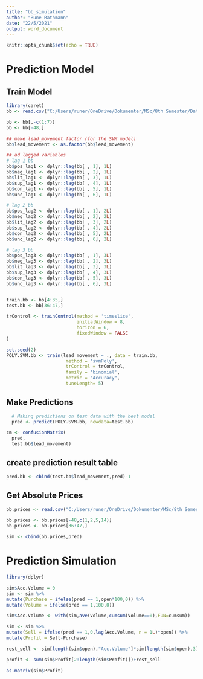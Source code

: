 ---
title: "bb_simulation"
author: "Rune Rathmann"
date: "22/5/2021"
output: word_document
---

```{r setup, include=FALSE}
knitr::opts_chunk$set(echo = TRUE)
```



# Prediction Model
## Train Model
```{r}
library(caret)
bb <- read.csv("C:/Users/runer/OneDrive/Dokumenter/MSc/8th Semester/Data Science Project/WSB Project/PredictStockusingRedditandTwitter/PreProcessedData/bb_merged.csv")

bb <- bb[,-c(1:7)]
bb <- bb[-48,]

## make lead_movement factor (for the SVM model)
bb$lead_movement <- as.factor(bb$lead_movement)

## ad lagged variables
# lag 1 bb
bb$pos_lag1 <- dplyr::lag(bb[ , 1], 1L)
bb$neg_lag1 <- dplyr::lag(bb[ , 2], 1L)
bb$lit_lag1 <- dplyr::lag(bb[ , 3], 1L)
bb$sup_lag1 <- dplyr::lag(bb[ , 4], 1L)
bb$con_lag1 <- dplyr::lag(bb[ , 5], 1L)
bb$unc_lag1 <- dplyr::lag(bb[ , 6], 1L)

# lag 2 bb
bb$pos_lag2 <- dplyr::lag(bb[ , 1], 2L)
bb$neg_lag2 <- dplyr::lag(bb[ , 2], 2L)
bb$lit_lag2 <- dplyr::lag(bb[ , 3], 2L)
bb$sup_lag2 <- dplyr::lag(bb[ , 4], 2L)
bb$con_lag2 <- dplyr::lag(bb[ , 5], 2L)
bb$unc_lag2 <- dplyr::lag(bb[ , 6], 2L)

# lag 3 bb
bb$pos_lag3 <- dplyr::lag(bb[ , 1], 3L)
bb$neg_lag3 <- dplyr::lag(bb[ , 2], 3L)
bb$lit_lag3 <- dplyr::lag(bb[ , 3], 3L)
bb$sup_lag3 <- dplyr::lag(bb[ , 4], 3L)
bb$con_lag3 <- dplyr::lag(bb[ , 5], 3L)
bb$unc_lag3 <- dplyr::lag(bb[ , 6], 3L)


train.bb <- bb[4:35,]
test.bb <- bb[36:47,]

trControl <- trainControl(method = 'timeslice',
                          initialWindow = 8,
                          horizon = 6,
                          fixedWindow = FALSE
)

set.seed(2)
POLY.SVM.bb <- train(lead_movement ~ ., data = train.bb, 
                      method = 'svmPoly',
                      trControl = trControl,
                      family = 'binomial', 
                      metric = "Accuracy",
                      tuneLength= 5)

```

## Make Predictions
```{r}
  # Making predictions on test data with the best model
  pred <- predict(POLY.SVM.bb, newdata=test.bb)

cm <- confusionMatrix(
  pred, 
  test.bb$lead_movement)
```


## create prediction result table
```{r}
pred.bb <- cbind(test.bb$lead_movement,pred)-1
```

## Get Absolute Prices
```{r}
bb.prices <- read.csv("C:/Users/runer/OneDrive/Dokumenter/MSc/8th Semester/Data Science Project/WSB Project/PredictStockusingRedditandTwitter/PreProcessedData/bb_merged.csv")

bb.prices <- bb.prices[-48,c(1,2,5,14)]
bb.prices <- bb.prices[36:47,]

sim <- cbind(bb.prices,pred)
```

# Prediction Simulation
```{r}
library(dplyr)

sim$Acc.Volume = 0  
sim <- sim %>%
mutate(Purchase = ifelse(pred == 1,open*100,0)) %>%
mutate(Volume = ifelse(pred == 1,100,0))

sim$Acc.Volume <- with(sim,ave(Volume,cumsum(Volume==0),FUN=cumsum))

sim <- sim %>%    
mutate(Sell = ifelse(pred == 1,0,lag(Acc.Volume, n = 1L)*open)) %>%
mutate(Profit = Sell-Purchase)

rest_sell <- sim[length(sim$open),"Acc.Volume"]*sim[length(sim$open),3]

profit <- sum(sim$Profit[2:length(sim$Profit)])+rest_sell

as.matrix(sim$Profit)

```

